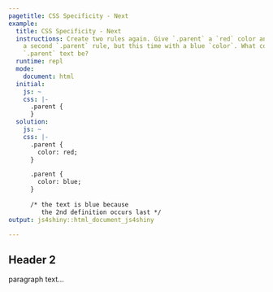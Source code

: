 ```yaml
---
pagetitle: CSS Specificity - Next
example:
  title: CSS Specificity - Next
  instructions: Create two rules again. Give `.parent` a `red` color and then create
    a second `.parent` rule, but this time with a blue `color`. What color will the
    `.parent` text be?
  runtime: repl
  mode:
    document: html
  initial:
    js: ~
    css: |-
      .parent {
      }
  solution:
    js: ~
    css: |-
      .parent {
        color: red;
      }

      .parent {
        color: blue;
      }
      
      /* the text is blue because 
         the 2nd definition occurs last */
output: js4shiny::html_document_js4shiny

---
```

<div><!--for pandoc-->
<div class="parent">
  <h2>Header 2</h2>
  <p>paragraph text...</p>
</div>
</div><!--for pandoc-->
